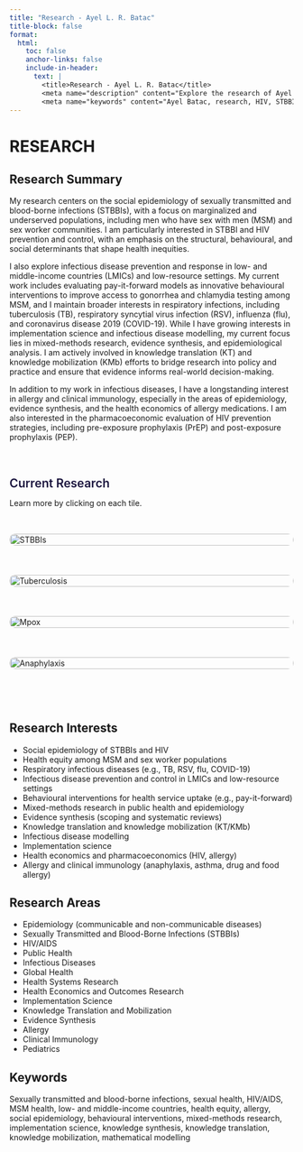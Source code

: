 ```yaml
---
title: "Research - Ayel L. R. Batac"
title-block: false
format:
  html:
    toc: false
    anchor-links: false
    include-in-header: 
      text: |
        <title>Research - Ayel L. R. Batac</title>
        <meta name="description" content="Explore the research of Ayel L. R. Batac, a data scientist and global public health researcher specializing in STBBIs, mpox, tuberculosis, and topics in allergy and clinical immunology." />
        <meta name="keywords" content="Ayel Batac, research, HIV, STBBIs, mpox, tuberculosis, anaphylaxis, food allergy, allergy, clinical immunology, COVID-19, vaccine hesitancy, infectious diseases, pediatrics, global health, public health, mixed methods, quantitative research, qualitative research, knowledge translation, epidemiologist" />
---
```


# RESEARCH

## Research Summary

My research centers on the social epidemiology of sexually transmitted and blood-borne infections (STBBIs), with a focus on marginalized and underserved populations, including men who have sex with men (MSM) and sex worker communities. I am particularly interested in STBBI and HIV prevention and control, with an emphasis on the structural, behavioural, and social determinants that shape health inequities.

I also explore infectious disease prevention and response in low- and middle-income countries (LMICs) and low-resource settings. My current work includes evaluating pay-it-forward models as innovative behavioural interventions to improve access to gonorrhea and chlamydia testing among MSM, and I maintain broader interests in respiratory infections, including tuberculosis (TB), respiratory syncytial virus infection (RSV), influenza (flu), and coronavirus disease 2019 (COVID-19). While I have growing interests in implementation science and infectious disease modelling, my current focus lies in mixed-methods research, evidence synthesis, and epidemiological analysis. I am actively involved in knowledge translation (KT) and knowledge mobilization (KMb) efforts to bridge research into policy and practice and ensure that evidence informs real-world decision-making.

In addition to my work in infectious diseases, I have a longstanding interest in allergy and clinical immunology, especially in the areas of epidemiology, evidence synthesis, and the health economics of allergy medications. I am also interested in the pharmacoeconomic evaluation of HIV prevention strategies, including pre-exposure prophylaxis (PrEP) and post-exposure prophylaxis (PEP).

$~$

<h2 style="color: #1B153E; font-weight: 600; border-bottom: none; margin-bottom: 0.5rem;">Current Research</h2>

Learn more by clicking on each tile.

<div style="margin-bottom: 2rem;"></div>

<div style="display: grid; grid-template-columns: repeat(auto-fit, minmax(250px, 1fr)); gap: 1.5rem; margin-bottom: 2rem;">

  <!-- STBBIs -->
  <a href="stbbi.qmd" style="text-decoration: none;">
    <img src="stbbi.png" alt="STBBIs" style="width: 100%; border-radius: 10px; transition: transform 0.3s ease, box-shadow 0.3s ease;"
         onmouseover="this.style.transform='scale(1.05)'; this.style.boxShadow='0 4px 12px rgba(0,0,0,0.1)';"
         onmouseout="this.style.transform='scale(1)'; this.style.boxShadow='none';">
  </a>

  <!-- TB -->
  <a href="tb.qmd" style="text-decoration: none;">
    <img src="tb.png" alt="Tuberculosis" style="width: 100%; border-radius: 10px; transition: transform 0.3s ease, box-shadow 0.3s ease;"
         onmouseover="this.style.transform='scale(1.05)'; this.style.boxShadow='0 4px 12px rgba(0,0,0,0.1)';"
         onmouseout="this.style.transform='scale(1)'; this.style.boxShadow='none';">
  </a>

  <!-- Mpox -->
  <a href="mpox.qmd" style="text-decoration: none;">
    <img src="mpox.png" alt="Mpox" style="width: 100%; border-radius: 10px; transition: transform 0.3s ease, box-shadow 0.3s ease;"
         onmouseover="this.style.transform='scale(1.05)'; this.style.boxShadow='0 4px 12px rgba(0,0,0,0.1)';"
         onmouseout="this.style.transform='scale(1)'; this.style.boxShadow='none';">
  </a>

  <!-- Anaphylaxis -->
  <a href="anaphylaxis.qmd" style="text-decoration: none;">
    <img src="anaphylaxis.png" alt="Anaphylaxis" style="width: 100%; border-radius: 10px; transition: transform 0.3s ease, box-shadow 0.3s ease;"
         onmouseover="this.style.transform='scale(1.05)'; this.style.boxShadow='0 4px 12px rgba(0,0,0,0.1)';"
         onmouseout="this.style.transform='scale(1)'; this.style.boxShadow='none';">
  </a>

</div>

$~$

## Research Interests

- Social epidemiology of STBBIs and HIV  
- Health equity among MSM and sex worker populations  
- Respiratory infectious diseases (e.g., TB, RSV, flu, COVID-19)  
- Infectious disease prevention and control in LMICs and low-resource settings  
- Behavioural interventions for health service uptake (e.g., pay-it-forward)  
- Mixed-methods research in public health and epidemiology  
- Evidence synthesis (scoping and systematic reviews)  
- Knowledge translation and knowledge mobilization (KT/KMb)  
- Infectious disease modelling  
- Implementation science  
- Health economics and pharmacoeconomics (HIV, allergy)  
- Allergy and clinical immunology (anaphylaxis, asthma, drug and food allergy)  

## Research Areas

- Epidemiology (communicable and non-communicable diseases)  
- Sexually Transmitted and Blood-Borne Infections (STBBIs)  
- HIV/AIDS  
- Public Health  
- Infectious Diseases  
- Global Health  
- Health Systems Research  
- Health Economics and Outcomes Research  
- Implementation Science  
- Knowledge Translation and Mobilization  
- Evidence Synthesis  
- Allergy  
- Clinical Immunology  
- Pediatrics  

## Keywords

Sexually transmitted and blood-borne infections, sexual health, HIV/AIDS, MSM health, low- and middle-income countries, health equity, allergy, social epidemiology, behavioural interventions, mixed-methods research, implementation science, knowledge synthesis, knowledge translation, knowledge mobilization, mathematical modelling
